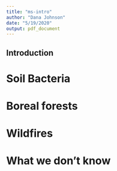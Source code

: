 ```yaml
---
title: "ms-intro"
author: "Dana Johnson"
date: "5/19/2020"
output: pdf_document
---
```



## Introduction

# Soil Bacteria

# Boreal forests

# Wildfires

# What we don't know